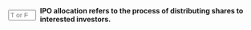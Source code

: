 ::: {.question-block}

<form onsubmit="event.preventDefault(); checkAnswerBox('q66','T')" style="display: flex; align-items: center; gap: 8px;">
<input type="text" id="q66" name="q66" maxlength="1" placeholder="T or F"
         style="width: 55px;" data-correct-answer="T" /> <label for="q66"><strong>IPO allocation refers to the process of distributing shares to interested investors.</strong></label>
</form>

<div id="feedback-q66" class="feedback" data-status="" style="display:none;">
The sentence is TRUE. After the IPO is priced, the underwriters allocate the shares to the investors who participated in the bookbuilding process.
</div>
:::
